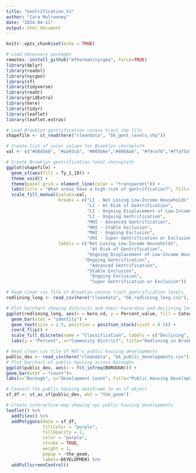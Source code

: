 ```yaml
---
title: "Gentrification_V1"
author: "Cara Mulrooney"
date: "2024-04-11"
output: html_document
---
```


```r
knitr::opts_chunk$set(echo = TRUE)
```

```r
# Load necessary packages
remotes::install_github("mfherman/nycgeo", force=TRUE)
library(dplyr)
library(readxl)
library(nycgeo)
library(sf)
library(tidyverse)
library(readr)
library(gridExtra)
library(here)
library(tidyr)
library(leaflet)
library(leaflet.extras)
```


```r
# Load Brooklyn gentrification census tract shp file
shapefile <- st_read(here("cleandata", "bk_gent_levels.shp"))

# Create list of color values for Brooklyn choropleth
val <- c("#d8d5e8", "#aa93cb", "#005b6e","#8068a6", "#f9ce70","#ffaf5a" ,"#d64e00","#730000")

# Create Brooklyn gentrification level choropleth
ggplot(shapefile) +
  geom_sf(aes(fill = Ty_1_19)) +
  theme_void() +
  theme(panel.grid = element_line(color = "transparent")) +
  labs(title = "What areas have a high risk of gentrification?", fill="Gentrification Level") + 
  scale_fill_manual(values=val,
                    breaks = c("LI - Not Losing Low-Income Households",
                               "LI - At Risk of Gentrification",
                               "LI - Ongoing Displacement of Low-Income Households",
                               "LI - Ongoing Gentrification",
                               "MHI - Advanced Gentrification",
                               "MHI - Stable Exclusion",
                               "MHI - Ongoing Exclusion",
                               "VHI - Super Gentrification or Exclusion" ),
                    labels = c("Not Losing Low-Income Households", 
                                "At Risk of Gentrification", 
                               "Ongoing Displacement of Low-Income Households", 
                              "Ongoing Gentrification", 
                                "Advanced Gentrification", 
                               "Stable Exclusion", 
                                "Ongoing Exclusion", 
                                "Super Gentrification or Exclusion"))
```

```r
# Read clean csv file of Brooklyn census tract gentrification levels
redlining_long <- read_csv(here("cleandata", "bk_redlining_long.csv"), show_col_types = FALSE)

# Plot barchart showing districts and their hazardous and declining levels
ggplot(redlining_long, aes(x = boro_cd, y = Percent_value, fill = Category, label= Percent_value_label)) +
  geom_bar(stat = "identity") +
  geom_text(size = 2.5, position = position_stack(vjust = 0.5)) +
  coord_flip() +
  scale_fill_discrete(name = "Classification", labels = c("Declining", "Hazardous"))+
  labs(y = "Percent", x="Community District", title="Redlining in Brooklyn")
```

```r
# Read clean csv file of NYC's public housing developments
public_dev <- read_csv(here("cleandata", "bk_public_developments.csv"), show_col_types = FALSE)
# Plot barchart of public housing across boroughs
ggplot(public_dev, aes(x = fct_infreq(BOROUGH))) + 
geom_bar(stat = "count")+
labs(x="Borough", y="Development Count", title="Public Housing Developments Per Borough")
```

```r
# Convert the public housing dataframe to an sf object
sf_df <- st_as_sf(public_dev, wkt = "the_geom")

# Create interactive map showing nyc public housing developments
leaflet() %>%
  addTiles() %>%
  addPolygons(data = sf_df,
              fillColor = "purple",
              fillOpacity = 1,
              color = "purple",
              stroke = TRUE,
              weight = 1,
              popup = ~the_geom,
              label=~DEVELOPMEN) %>%
  addFullscreenControl()
```